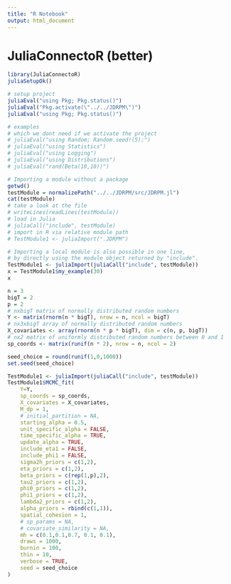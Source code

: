 ```yaml
---
title: "R Notebook"
output: html_document
---
```


# JuliaConnectoR (better)
```r
library(JuliaConnectoR)
juliaSetupOk()

# setup project
juliaEval("using Pkg; Pkg.status()")
juliaEval("Pkg.activate(\"../../JDRPM\")")
juliaEval("using Pkg; Pkg.status()")

# examples
# which we dont need if we activate the project
# juliaEval("using Random; Random.seed!(5);")
# juliaEval("using Statistics")
# juliaEval("using Logging")
# juliaEval("using Distributions")
# juliaEval("rand(Beta(10,10))")
```

```r
# Importing a module without a package
getwd()
testModule = normalizePath("../../JDRPM/src/JDRPM.jl")
cat(testModule)
# take a look at the file
# writeLines(readLines(testModule))
# load in Julia
# juliaCall("include", testModule)
# import in R via relative module path
# TestModule1 <- juliaImport(".JDRPM")

# Importing a local module is also possible in one line,
# by directly using the module object returned by "include".
TestModule1 <- juliaImport(juliaCall("include", testModule))
x = TestModule1$my_example(30)
x

n = 3
bigT = 2
p = 2
# nxbigT matrix of normally distributed random numbers
Y <- matrix(rnorm(n * bigT), nrow = n, ncol = bigT)
# nx3xbigT array of normally distributed random numbers
X_covariates <- array(rnorm(n * p * bigT), dim = c(n, p, bigT))
# nx2 matrix of uniformly distributed random numbers between 0 and 1
sp_coords <- matrix(runif(n * 2), nrow = n, ncol = 2)
```


```r
seed_choice = round(runif(1,0,1000))
set.seed(seed_choice)

TestModule1 <- juliaImport(juliaCall("include", testModule))
TestModule1$MCMC_fit(
	Y=Y,              
	sp_coords = sp_coords,             
	X_covariates = X_covariates,
	M_dp = 1,                     
	# initial_partition = NA,     
	starting_alpha = 0.5,         
	unit_specific_alpha = FALSE,       
	time_specific_alpha = TRUE,       
	update_alpha = TRUE,                   
	include_eta1 = FALSE,                    
	include_phi1 = FALSE,
	sigma2h_priors = c(1,2),
	eta_priors = c(1,2),
	beta_priors = c(rep(1,p),2),
	tau2_priors = c(1,2),
	phi0_priors = c(1,2),
	phi1_priors = c(1,2),
	lambda2_priors = c(1,2),
	alpha_priors = rbind(c(1,1)),   
	spatial_cohesion = 1,
	# sp_params = NA,             
	# covariate_similarity = NA,  
	mh = c(0.1,0.1,0.7, 0.1, 0.1),             
	draws = 1000,                    
	burnin = 100,                   
	thin = 10,                     
	verbose = TRUE,
	seed = seed_choice
)

```










